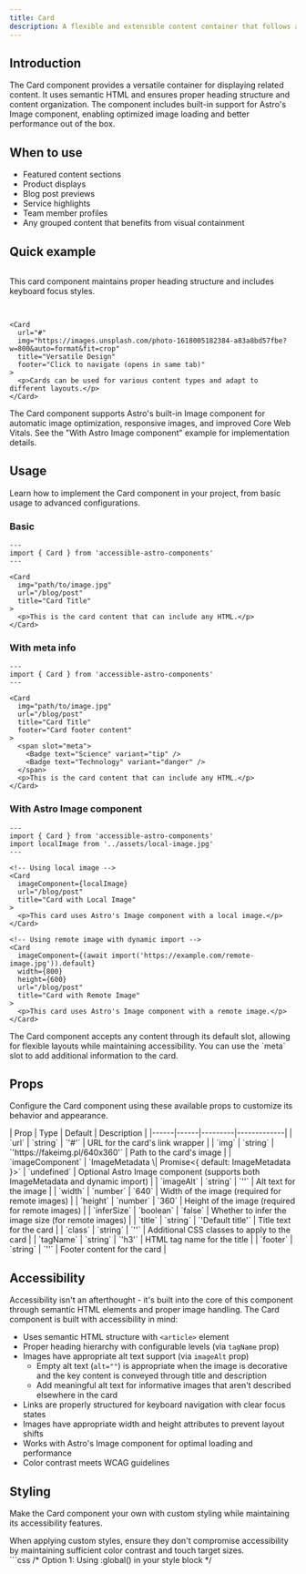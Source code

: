 ```yaml
---
title: Card
description: A flexible and extensible content container that follows accessibility best practices.
---
```



## Introduction

The Card component provides a versatile container for displaying related content. It uses semantic HTML and ensures proper heading structure and content organization. The component includes built-in support for Astro's Image component, enabling optimized image loading and better performance out of the box.

## When to use

- Featured content sections
- Product displays
- Blog post previews
- Service highlights
- Team member profiles
- Any grouped content that benefits from visual containment

## Quick example

<div class="not-content">
  <div style="display: grid; grid-template-columns: repeat(auto-fit, minmax(250px, 1fr)); gap: 1rem;">
    <Card
      url="#"
      img="https://images.unsplash.com/photo-1636819488524-1f019c4e1c44?w=800&auto=format&fit=crop"
      title="Accessible Card"
      footer="Try hovering and focusing on this card"
    >
      <p>This card component maintains proper heading structure and includes keyboard focus styles.</p>
    </Card>
    
    <Card
      url="#"
      img="https://images.unsplash.com/photo-1618005182384-a83a8bd57fbe?w=800&auto=format&fit=crop"
      title="Versatile Design"
      footer="Click to navigate (opens in same tab)"
    >
      <p>Cards can be used for various content types and adapt to different layouts.</p>
    </Card>
  </div>
</div>

<Aside type="tip" title="Image optimization">
  The Card component supports Astro's built-in Image component for automatic image optimization, responsive images, and improved Core Web Vitals. See the "With Astro Image component" example for implementation details.
</Aside>

## Usage

Learn how to implement the Card component in your project, from basic usage to advanced configurations.

### Basic

```astro
---
import { Card } from 'accessible-astro-components'
---

<Card
  img="path/to/image.jpg"
  url="/blog/post"
  title="Card Title"
>
  <p>This is the card content that can include any HTML.</p>
</Card>
```

### With meta info

```astro
---
import { Card } from 'accessible-astro-components'
---

<Card
  img="path/to/image.jpg"
  url="/blog/post"
  title="Card Title"
  footer="Card footer content"
>
  <span slot="meta">
    <Badge text="Science" variant="tip" />
    <Badge text="Technology" variant="danger" />
  </span>
  <p>This is the card content that can include any HTML.</p>
</Card>
```

### With Astro Image component

```astro
---
import { Card } from 'accessible-astro-components'
import localImage from '../assets/local-image.jpg'
---

<!-- Using local image -->
<Card
  imageComponent={localImage}
  url="/blog/post"
  title="Card with Local Image"
>
  <p>This card uses Astro's Image component with a local image.</p>
</Card>

<!-- Using remote image with dynamic import -->
<Card
  imageComponent={(await import('https://example.com/remote-image.jpg')).default}
  width={800}
  height={600}
  url="/blog/post"
  title="Card with Remote Image"
>
  <p>This card uses Astro's Image component with a remote image.</p>
</Card>
```

<Aside type="tip" title="Flexible content">
  The Card component accepts any content through its default slot, allowing for flexible layouts while maintaining accessibility. You can use the `meta` slot to add additional information to the card.
</Aside>

## Props

Configure the Card component using these available props to customize its behavior and appearance.

<div class="props-wrapper">
| Prop | Type | Default | Description |
|------|------|---------|-------------|
| `url` | `string` | `'#'` | URL for the card's link wrapper |
| `img` | `string` | `'https://fakeimg.pl/640x360'` | Path to the card's image |
| `imageComponent` | `ImageMetadata \| Promise<{ default: ImageMetadata }>` | `undefined` | Optional Astro Image component (supports both ImageMetadata and dynamic import) |
| `imageAlt` | `string` | `''` | Alt text for the image |
| `width` | `number` | `640` | Width of the image (required for remote images) |
| `height` | `number` | `360` | Height of the image (required for remote images) |
| `inferSize` | `boolean` | `false` | Whether to infer the image size (for remote images) |
| `title` | `string` | `'Default title'` | Title text for the card |
| `class` | `string` | `''` | Additional CSS classes to apply to the card |
| `tagName` | `string` | `'h3'` | HTML tag name for the title |
| `footer` | `string` | `''` | Footer content for the card |
</div>

## Accessibility

Accessibility isn't an afterthought - it's built into the core of this component through semantic HTML elements and proper image handling. The Card component is built with accessibility in mind:

- Uses semantic HTML structure with `<article>` element
- Proper heading hierarchy with configurable levels (via `tagName` prop)
- Images have appropriate alt text support (via `imageAlt` prop)
  - Empty alt text (`alt=""`) is appropriate when the image is decorative and the key content is conveyed through title and description
  - Add meaningful alt text for informative images that aren't described elsewhere in the card
- Links are properly structured for keyboard navigation with clear focus states
- Images have appropriate width and height attributes to prevent layout shifts
- Works with Astro's Image component for optimal loading and performance
- Color contrast meets WCAG guidelines

## Styling

Make the Card component your own with custom styling while maintaining its accessibility features.

<Aside type="caution" title="Accessibility considerations">
  When applying custom styles, ensure they don't compromise accessibility by maintaining sufficient color contrast and touch target sizes.
</Aside>

<Tabs>
  <TabItem label="Custom CSS">
    ```css
    /* Option 1: Using :global() in your style block */
    <style>
      :global(.card) {
        border-radius: 0.5rem;
        overflow: hidden;
        background: light-dark(hsl(204 20% 94%), hsl(215 25% 15%));
        color: light-dark(hsl(215 25% 27%), hsl(215 25% 89%));
      }

      :global(.card:hover) {
        box-shadow: 0 4px 6px -1px rgb(0 0 0 / 0.1);
      }

      :global(.card__image) {
        aspect-ratio: 16/9;
        object-fit: cover;
      }

      :global(.card__content) {
        padding: 1rem;
      }

      :global(.card__title) {
        margin-block-start: 0;
        font-size: 1.25rem;
      }
    </style>

    /* Option 2: Using is:global on the style tag */
    <style is:global>
      .card {
        border-radius: 0.5rem;
        overflow: hidden;
        background: light-dark(hsl(204 20% 94%), hsl(215 25% 15%));
        color: light-dark(hsl(215 25% 27%), hsl(215 25% 89%));
      }

      .card:hover {
        box-shadow: 0 4px 6px -1px rgb(0 0 0 / 0.1);
      }

      .card__image {
        aspect-ratio: 16/9;
        object-fit: cover;
      }

      .card__content {
        padding: 1rem;
      }

      .card__title {
        margin-block-start: 0;
        font-size: 1.25rem;
      }
    </style>
    ```
  </TabItem>
  <TabItem label="Tailwind Classes">
    ```astro
    <Card
      class="rounded-lg overflow-hidden bg-white dark:bg-gray-800 hover:shadow-md"
      title="Example Card"
      url="#"
      img="path/to/image.jpg"
    >
      <p class="text-gray-600 dark:text-gray-300">
        Card content with Tailwind styling
      </p>
    </Card>
    ```
  </TabItem>
</Tabs>

<Aside type="note" title="Style scoping">
  Astro components use scoped styles by default. To override component styles, you'll need to use either `:global()` selectors or the `is:global` directive on your style tag.
</Aside>

## Interactive example

See the Card component in action with this example demonstrating different variants and styling options.

### Default style

<div class="not-content">
  <Card
    img="https://images.unsplash.com/photo-1620428268482-cf1851a36764?auto=format&fit=crop&q=80&w=800"
    url="#"
    title="Example card"
  >This is an example of the Card component with an image, title, and custom content that demonstrates how the component handles different types of content while maintaining accessibility and visual appeal.</Card>
</div>

### With meta info

<div class="not-content">
  <Card
    img="https://images.unsplash.com/photo-1620428268482-cf1851a36764?auto=format&fit=crop&q=80&w=800"
    url="#"
    title="Example card"
  ><span slot="meta"><Badge text="Science" variant="tip" /><Badge text="Technology" variant="danger" /></span><p>This is an example of the Card component with an image, title, and custom content that shows how to use meta tags through the meta slot. The badges in the meta slot can be used to categorize or tag the card content.</p></Card>
</div>
